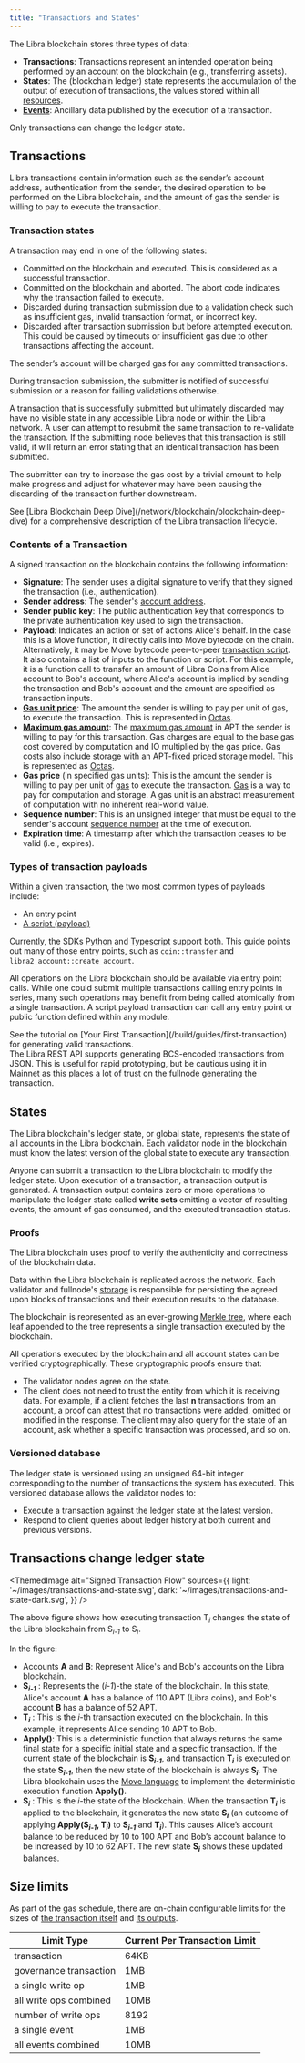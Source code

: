 ```yaml
---
title: "Transactions and States"
---
```




The Libra blockchain stores three types of data:

- **Transactions**: Transactions represent an intended operation being performed by an account on the blockchain (e.g., transferring assets).
- **States**: The (blockchain ledger) state represents the accumulation of the output of execution of transactions, the values stored within all [resources](/network/blockchain/resources).
- [**Events**](/network/blockchain/events): Ancillary data published by the execution of a transaction.

<Aside type="note">
  Only transactions can change the ledger state.
</Aside>

## Transactions

Libra transactions contain information such as the sender’s account address, authentication from the sender, the desired operation to be performed on the Libra blockchain, and the amount of gas the sender is willing to pay to execute the transaction.

### Transaction states

A transaction may end in one of the following states:

- Committed on the blockchain and executed. This is considered as a successful transaction.
- Committed on the blockchain and aborted. The abort code indicates why the transaction failed to execute.
- Discarded during transaction submission due to a validation check such as insufficient gas, invalid transaction format, or incorrect key.
- Discarded after transaction submission but before attempted execution. This could be caused by timeouts or insufficient gas due to other transactions affecting the account.

The sender’s account will be charged gas for any committed transactions.

During transaction submission, the submitter is notified of successful submission or a reason for failing validations otherwise.

A transaction that is successfully submitted but ultimately discarded may have no visible state in any accessible Libra node or within the Libra network. A user can attempt to resubmit the same transaction to re-validate the transaction. If the submitting node believes that this transaction is still valid, it will return an error stating that an identical transaction has been submitted.

The submitter can try to increase the gas cost by a trivial amount to help make progress and adjust for whatever may have been causing the discarding of the transaction further downstream.

<Aside type="note">
  See [Libra Blockchain Deep Dive](/network/blockchain/blockchain-deep-dive) for a comprehensive description of the Libra transaction lifecycle.
</Aside>

### Contents of a Transaction

A signed transaction on the blockchain contains the following information:

- **Signature**: The sender uses a digital signature to verify that they signed the transaction (i.e., authentication).
- **Sender address**: The sender's [account address](/network/blockchain/accounts#account-address).
- **Sender public key**: The public authentication key that corresponds to the private authentication key used to sign the transaction.
- **Payload**: Indicates an action or set of actions Alice's behalf. In the case this is a Move function, it directly calls into Move bytecode on the chain. Alternatively, it may be Move bytecode peer-to-peer [transaction script](/network/glossary#transaction-script). It also contains a list of inputs to the function or script. For this example, it is a function call to transfer an amount of Libra Coins from Alice account to Bob's account, where Alice's account is implied by sending the transaction and Bob's account and the amount are specified as transaction inputs.
- [**Gas unit price**](/network/glossary#gas-unit-price): The amount the sender is willing to pay per unit of gas, to execute the transaction. This is represented in [Octas](/network/glossary#octa).
- [**Maximum gas amount**](/network/glossary#maximum-gas-amount): The [maximum gas amount](/network/blockchain/gas-txn-fee#specifying-gas-fees-within-a-transaction) in APT the sender is willing to pay for this transaction. Gas charges are equal to the base gas cost covered by computation and IO multiplied by the gas price. Gas costs also include storage with an APT-fixed priced storage model. This is represented as [Octas](/network/glossary#octa).
- **Gas price** (in specified gas units): This is the amount the sender is willing to pay per unit of [gas](/network/blockchain/gas-txn-fee) to execute the transaction. [Gas](/network/blockchain/gas-txn-fee) is a way to pay for computation and storage. A gas unit is an abstract measurement of computation with no inherent real-world value.
- **Sequence number**: This is an unsigned integer that must be equal to the sender's account [sequence number](/network/blockchain/accounts#account-sequence-number) at the time of execution.
- **Expiration time**: A timestamp after which the transaction ceases to be valid (i.e., expires).

### Types of transaction payloads

Within a given transaction, the two most common types of payloads include:

- An entry point
- [A script (payload)](/build/smart-contracts/scripts)

Currently, the SDKs [Python](/build/sdks/python-sdk) and [Typescript](/build/sdks/ts-sdk) support both. This guide points out many of those entry points, such as `coin::transfer` and `libra2_account::create_account`.

All operations on the Libra blockchain should be available via entry point calls. While one could submit multiple transactions calling entry points in series, many such operations may benefit from being called atomically from a single transaction. A script payload transaction can call any entry point or public function defined within any module.

<Aside type="note">
  See the tutorial on [Your First Transaction](/build/guides/first-transaction) for generating valid transactions.
</Aside>

<Aside type="note">
  The Libra REST API supports generating BCS-encoded transactions from JSON. This is useful for rapid prototyping, but be cautious using it in Mainnet as this places a lot of trust on the fullnode generating the transaction.
</Aside>

## States

The Libra blockchain's ledger state, or global state, represents the state of all accounts in the Libra blockchain. Each validator node in the blockchain must know the latest version of the global state to execute any transaction.

Anyone can submit a transaction to the Libra blockchain to modify the ledger state. Upon execution of a transaction, a transaction output is generated. A transaction output contains zero or more operations to manipulate the ledger state called **write sets** emitting a vector of resulting events, the amount of gas consumed, and the executed transaction status.

### Proofs

The Libra blockchain uses proof to verify the authenticity and correctness of the blockchain data.

Data within the Libra blockchain is replicated across the network. Each validator and fullnode's [storage](/network/blockchain/validator-nodes#storage) is responsible for persisting the agreed upon blocks of transactions and their execution results to the database.

The blockchain is represented as an ever-growing [Merkle tree](/network/glossary#merkle-trees), where each leaf appended to the tree represents a single transaction executed by the blockchain.

All operations executed by the blockchain and all account states can be verified cryptographically. These cryptographic proofs ensure that:

- The validator nodes agree on the state.
- The client does not need to trust the entity from which it is receiving data. For example, if a client fetches the last **n** transactions from an account, a proof can attest that no transactions were added, omitted or modified in the response. The client may also query for the state of an account, ask whether a specific transaction was processed, and so on.

### Versioned database

The ledger state is versioned using an unsigned 64-bit integer corresponding to the number of transactions the system has executed. This versioned database allows the validator nodes to:

- Execute a transaction against the ledger state at the latest version.
- Respond to client queries about ledger history at both current and previous versions.

## Transactions change ledger state

<ThemedImage
  alt="Signed Transaction Flow"
  sources={{
light: '~/images/transactions-and-state.svg',
dark: '~/images/transactions-and-state-dark.svg',
}}
/>

The above figure shows how executing transaction T<sub>_i_</sub> changes the state of the Libra blockchain from S<sub>_i-1_</sub> to S<sub>_i_</sub>.

In the figure:

- Accounts **A** and **B**: Represent Alice's and Bob's accounts on the Libra blockchain.
- **S<sub>_i-1_</sub>** : Represents the (_i-1_)-the state of the blockchain. In this state, Alice's account **A** has a balance of 110 APT (Libra coins), and Bob's account **B** has a balance of 52 APT.
- **T<sub>_i_</sub>** : This is the _i_-th transaction executed on the blockchain. In this example, it represents Alice sending 10 APT to Bob.
- **Apply()**: This is a deterministic function that always returns the same final state for a specific initial state and a specific transaction. If the current state of the blockchain is **S<sub>_i-1_</sub>**, and transaction **T<sub>_i_</sub>** is executed on the state **S<sub>_i-1_</sub>**, then the new state of the blockchain is always **S<sub>_i_</sub>**. The Libra blockchain uses the [Move language](/build/smart-contracts/book/SUMMARY) to implement the deterministic execution function **Apply()**.
- **S<sub>_i_</sub>** : This is the _i_-the state of the blockchain. When the transaction **T<sub>_i_</sub>** is applied to the blockchain, it generates the new state **S<sub>_i_</sub>** (an outcome of applying **Apply(S<sub>_i-1_</sub>, T<sub>_i_</sub>)** to **S<sub>_i-1_</sub>** and **T<sub>_i_</sub>**). This causes Alice’s account balance to be reduced by 10 to 100 APT and Bob’s account balance to be increased by 10 to 62 APT. The new state **S<sub>_i_</sub>** shows these updated balances.

## Size limits

As part of the gas schedule, there are on-chain configurable limits for the sizes of [the transaction itself](https://github.com/libra2org/libra2-core/blob/8074588b5c9c4424fa247c2c9ec5572981ee31cd/libra2-move/libra2-gas-schedule/src/gas_schedule/transaction.rs#L71-L81) and [its outputs](https://github.com/libra2org/libra2-core/blob/8074588b5c9c4424fa247c2c9ec5572981ee31cd/libra2-move/libra2-gas-schedule/src/gas_schedule/transaction.rs#L152-L177).

| Limit Type             | Current Per Transaction Limit |
| ---------------------- | ----------------------------- |
| transaction            | 64KB                          |
| governance transaction | 1MB                           |
| a single write op      | 1MB                           |
| all write ops combined | 10MB                          |
| number of write ops    | 8192                          |
| a single event         | 1MB                           |
| all events combined    | 10MB                          |
